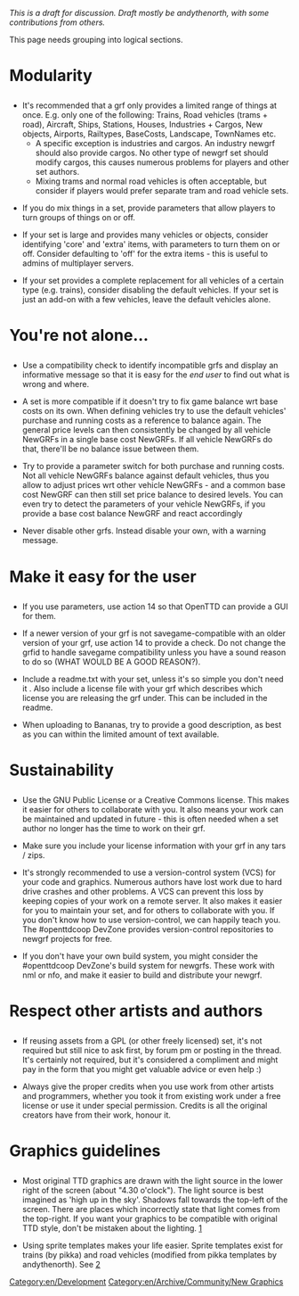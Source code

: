 ''This is a draft for discussion.  Draft mostly be andythenorth, with some contributions from others.''

This page needs grouping into logical sections.
<h1>Modularity</h1>
* It's recommended that a grf only provides a limited range of things at once.  E.g. only one of the following: Trains, Road vehicles (trams + road), Aircraft, Ships, Stations, Houses, Industries + Cargos, New objects, Airports, Railtypes, BaseCosts, Landscape, TownNames etc.
** A specific exception is industries and cargos.  An industry newgrf should also provide cargos.  No other type of newgrf set should modify cargos, this causes numerous problems for players and other set authors.
** Mixing trams and normal road vehicles is often acceptable, but consider if players would prefer separate tram and road vehicle sets.

* If you do mix things in a set, provide parameters that allow players to turn groups of things on or off.

* If your set is large and provides many vehicles or objects, consider identifying 'core' and 'extra' items, with parameters to turn them on or off.  Consider defaulting to 'off' for the extra items - this is useful to admins of multiplayer servers.

* If your set provides a complete replacement for all vehicles of a certain type (e.g. trains), consider disabling the default vehicles. If your set is just an add-on with a few vehicles, leave the default vehicles alone.

<h1>You're not alone...</h1>
* Use a compatibility check to identify incompatible grfs and display an informative message so that it is easy for the ''end user'' to find out what is wrong and where.

* A set is more compatible if it doesn't try to fix game balance wrt base costs on its own. When defining vehicles try to use the default vehicles' purchase and running costs as a reference to balance again. The general price levels can then consistently be changed by all vehicle NewGRFs in a single base cost NewGRFs. If all vehicle NewGRFs do that, there'll be no balance issue between them.

* Try to provide a parameter switch for both purchase and running costs. Not all vehicle NewGRFs balance against default vehicles, thus you allow to adjust prices wrt other vehicle NewGRFs - and a common base cost NewGRF can then still set price balance to desired levels. You can even try to detect the parameters of your vehicle NewGRFs, if you provide a base cost balance NewGRF and react accordingly

* Never disable other grfs. Instead disable your own, with a warning message.

<h1>Make it easy for the user</h1>
* If you use parameters, use action 14 so that OpenTTD can provide a GUI for them.

* If a newer version of your grf is not savegame-compatible with an older version of your grf, use action 14 to provide a check.  Do not change the grfid to handle savegame compatibility unless you have a sound reason to do so (WHAT WOULD BE A GOOD REASON?).

* Include a readme.txt with your set, unless it's so simple you don't need it<!--, in which case you should provide a readme.txt with your set-->. Also include a license file with your grf which describes which license you are releasing the grf under. This can be included in the readme.

* When uploading to Bananas, try to provide a good description, as best as you can within the limited amount of text available.

<h1>Sustainability</h1>
* Use the GNU Public License or a Creative Commons license. This makes it easier for others to collaborate with you. It also means your work can be maintained and updated in future - this is often needed when a set author no longer has the time to work on their grf.

* Make sure you include your license information with your grf in any tars / zips.

* It's strongly recommended to use a version-control system (VCS) for your code and graphics. Numerous authors have lost work due to hard drive crashes and other problems. A VCS can prevent this loss by keeping copies of your work on a remote server. It also makes it easier for you to maintain your set, and for others to collaborate with you. If you don't know how to use version-control, we can happily teach you. The #openttdcoop DevZone provides version-control repositories to newgrf projects for free.

* If you don't have your own build system, you might consider the #openttdcoop DevZone's build system for newgrfs.  These work with nml or nfo, and make it easier to build and distribute your newgrf.

<h1>Respect other artists and authors</h1>
* If reusing assets from a GPL (or other freely licensed) set, it's not required but still nice to ask first, by forum pm or posting in the thread.  It's certainly not required, but it's considered a compliment and might pay in the form that you might get valuable advice or even help :)

* Always give the proper credits when you use work from other artists and programmers, whether you took it from existing work under a free license or use it under special permission. Credits is all the original creators have from their work, honour it.

<h1>Graphics guidelines</h1>
* Most original TTD graphics are drawn with the light source in the lower right of the screen (about "4.30 o'clock").  The light source is best imagined as 'high up in the sky'. Shadows fall towards the top-left of the screen. There are places which incorrectly state that light comes from the top-right. If you want your graphics to be compatible with original TTD style, don't be mistaken about the lighting. [http://www.tt-forums.net/download/file.php?id=38433]

* Using sprite templates makes your life easier. Sprite templates exist for trains (by pikka) and road vehicles (modified from pikka templates by andythenorth). See [http://users.tt-forums.net/pikka/wiki/index.php?title=Sprite_templates]

[[Category:en/Development]]
[[Category:en/Archive/Community/New Graphics]]